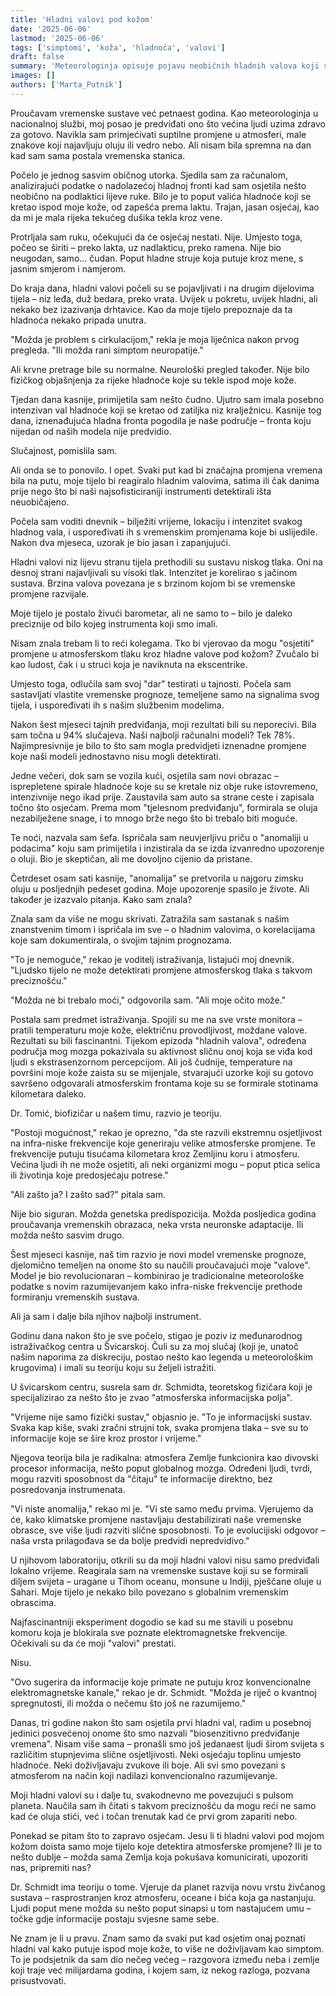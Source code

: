 ```yaml
---
title: 'Hladni valovi pod kožom'
date: '2025-06-06'
lastmod: '2025-06-06'
tags: ['simptomi', 'koža', 'hladnoća', 'valovi']
draft: false
summary: 'Meteorologinja opisuje pojavu neobičnih hladnih valova koji se kreću ispod njezine kože i zapanjujuću vezu s vremenskim fenomenima koju je otkrila.'
images: []
authors: ['Marta_Putnik']
---
```


Proučavam vremenske sustave već petnaest godina. Kao meteorologinja u nacionalnoj službi, moj posao je predviđati ono što većina ljudi uzima zdravo za gotovo. Navikla sam primjećivati suptilne promjene u atmosferi, male znakove koji najavljuju oluju ili vedro nebo. Ali nisam bila spremna na dan kad sam sama postala vremenska stanica.

Počelo je jednog sasvim običnog utorka. Sjedila sam za računalom, analizirajući podatke o nadolazećoj hladnoj fronti kad sam osjetila nešto neobično na podlaktici lijeve ruke. Bilo je to poput valića hladnoće koji se kretao ispod moje kože, od zapešća prema laktu. Trajan, jasan osjećaj, kao da mi je mala rijeka tekućeg dušika tekla kroz vene.

Protrljala sam ruku, očekujući da će osjećaj nestati. Nije. Umjesto toga, počeo se širiti – preko lakta, uz nadlakticu, preko ramena. Nije bio neugodan, samo... čudan. Poput hladne struje koja putuje kroz mene, s jasnim smjerom i namjerom.

Do kraja dana, hladni valovi počeli su se pojavljivati i na drugim dijelovima tijela – niz leđa, duž bedara, preko vrata. Uvijek u pokretu, uvijek hladni, ali nekako bez izazivanja drhtavice. Kao da moje tijelo prepoznaje da ta hladnoća nekako pripada unutra.

"Možda je problem s cirkulacijom," rekla je moja liječnica nakon prvog pregleda. "Ili možda rani simptom neuropatije."

Ali krvne pretrage bile su normalne. Neurološki pregled također. Nije bilo fizičkog objašnjenja za rijeke hladnoće koje su tekle ispod moje kože.

Tjedan dana kasnije, primijetila sam nešto čudno. Ujutro sam imala posebno intenzivan val hladnoće koji se kretao od zatiljka niz kralježnicu. Kasnije tog dana, iznenađujuća hladna fronta pogodila je naše područje – fronta koju nijedan od naših modela nije predvidio.

Slučajnost, pomislila sam.

Ali onda se to ponovilo. I opet. Svaki put kad bi značajna promjena vremena bila na putu, moje tijelo bi reagiralo hladnim valovima, satima ili čak danima prije nego što bi naši najsofisticiraniji instrumenti detektirali išta neuobičajeno.

Počela sam voditi dnevnik – bilježiti vrijeme, lokaciju i intenzitet svakog hladnog vala, i uspoređivati ih s vremenskim promjenama koje bi uslijedile. Nakon dva mjeseca, uzorak je bio jasan i zapanjujući.

Hladni valovi niz lijevu stranu tijela prethodili su sustavu niskog tlaka. Oni na desnoj strani najavljivali su visoki tlak. Intenzitet je korelirao s jačinom sustava. Brzina valova povezana je s brzinom kojom bi se vremenske promjene razvijale.

Moje tijelo je postalo živući barometar, ali ne samo to – bilo je daleko preciznije od bilo kojeg instrumenta koji smo imali.

Nisam znala trebam li to reći kolegama. Tko bi vjerovao da mogu "osjetiti" promjene u atmosferskom tlaku kroz hladne valove pod kožom? Zvučalo bi kao ludost, čak i u struci koja je naviknuta na ekscentrike.

Umjesto toga, odlučila sam svoj "dar" testirati u tajnosti. Počela sam sastavljati vlastite vremenske prognoze, temeljene samo na signalima svog tijela, i uspoređivati ih s našim službenim modelima.

Nakon šest mjeseci tajnih predviđanja, moji rezultati bili su neporecivi. Bila sam točna u 94% slučajeva. Naši najbolji računalni modeli? Tek 78%. Najimpresivnije je bilo to što sam mogla predvidjeti iznenadne promjene koje naši modeli jednostavno nisu mogli detektirati.

Jedne večeri, dok sam se vozila kući, osjetila sam novi obrazac – isprepletene spirale hladnoće koje su se kretale niz obje ruke istovremeno, intenzivnije nego ikad prije. Zaustavila sam auto sa strane ceste i zapisala točno što osjećam. Prema mom "tjelesnom predviđanju", formirala se oluja nezabilježene snage, i to mnogo brže nego što bi trebalo biti moguće.

Te noći, nazvala sam šefa. Ispričala sam neuvjerljivu priču o "anomaliji u podacima" koju sam primijetila i inzistirala da se izda izvanredno upozorenje o oluji. Bio je skeptičan, ali me dovoljno cijenio da pristane.

Četrdeset osam sati kasnije, "anomalija" se pretvorila u najgoru zimsku oluju u posljednjih pedeset godina. Moje upozorenje spasilo je živote. Ali također je izazvalo pitanja. Kako sam znala?

Znala sam da više ne mogu skrivati. Zatražila sam sastanak s našim znanstvenim timom i ispričala im sve – o hladnim valovima, o korelacijama koje sam dokumentirala, o svojim tajnim prognozama.

"To je nemoguće," rekao je voditelj istraživanja, listajući moj dnevnik. "Ljudsko tijelo ne može detektirati promjene atmosferskog tlaka s takvom preciznošću."

"Možda ne bi trebalo moći," odgovorila sam. "Ali moje očito može."

Postala sam predmet istraživanja. Spojili su me na sve vrste monitora – pratili temperaturu moje kože, električnu provodljivost, moždane valove. Rezultati su bili fascinantni. Tijekom epizoda "hladnih valova", određena područja mog mozga pokazivala su aktivnost sličnu onoj koja se viđa kod ljudi s ekstrasenzornom percepcijom. Ali još čudnije, temperature na površini moje kože zaista su se mijenjale, stvarajući uzorke koji su gotovo savršeno odgovarali atmosferskim frontama koje su se formirale stotinama kilometara daleko.

Dr. Tomić, biofizičar u našem timu, razvio je teoriju.

"Postoji mogućnost," rekao je oprezno, "da ste razvili ekstremnu osjetljivost na infra-niske frekvencije koje generiraju velike atmosferske promjene. Te frekvencije putuju tisućama kilometara kroz Zemljinu koru i atmosferu. Većina ljudi ih ne može osjetiti, ali neki organizmi mogu – poput ptica selica ili životinja koje predosjećaju potrese."

"Ali zašto ja? I zašto sad?" pitala sam.

Nije bio siguran. Možda genetska predispozicija. Možda posljedica godina proučavanja vremenskih obrazaca, neka vrsta neuronske adaptacije. Ili možda nešto sasvim drugo.

Šest mjeseci kasnije, naš tim razvio je novi model vremenske prognoze, djelomično temeljen na onome što su naučili proučavajući moje "valove". Model je bio revolucionaran – kombinirao je tradicionalne meteorološke podatke s novim razumijevanjem kako infra-niske frekvencije prethode formiranju vremenskih sustava.

Ali ja sam i dalje bila njihov najbolji instrument.

Godinu dana nakon što je sve počelo, stigao je poziv iz međunarodnog istraživačkog centra u Švicarskoj. Čuli su za moj slučaj (koji je, unatoč našim naporima za diskreciju, postao nešto kao legenda u meteorološkim krugovima) i imali su teoriju koju su željeli istražiti.

U švicarskom centru, susrela sam dr. Schmidta, teoretskog fizičara koji je specijalizirao za nešto što je zvao "atmosferska informacijska polja".

"Vrijeme nije samo fizički sustav," objasnio je. "To je informacijski sustav. Svaka kap kiše, svaki zračni strujni tok, svaka promjena tlaka – sve su to informacije koje se šire kroz prostor i vrijeme."

Njegova teorija bila je radikalna: atmosfera Zemlje funkcionira kao divovski procesor informacija, nešto poput globalnog mozga. Određeni ljudi, tvrdi, mogu razviti sposobnost da "čitaju" te informacije direktno, bez posredovanja instrumenata.

"Vi niste anomalija," rekao mi je. "Vi ste samo među prvima. Vjerujemo da će, kako klimatske promjene nastavljaju destabilizirati naše vremenske obrasce, sve više ljudi razviti slične sposobnosti. To je evolucijiski odgovor – naša vrsta prilagođava se da bolje predvidi nepredvidivo."

U njihovom laboratoriju, otkrili su da moji hladni valovi nisu samo predviđali lokalno vrijeme. Reagirala sam na vremenske sustave koji su se formirali diljem svijeta – uragane u Tihom oceanu, monsune u Indiji, pješčane oluje u Sahari. Moje tijelo je nekako bilo povezano s globalnim vremenskim obrascima.

Najfascinantniji eksperiment dogodio se kad su me stavili u posebnu komoru koja je blokirala sve poznate elektromagnetske frekvencije. Očekivali su da će moji "valovi" prestati.

Nisu.

"Ovo sugerira da informacije koje primate ne putuju kroz konvencionalne elektromagnetske kanale," rekao je dr. Schmidt. "Možda je riječ o kvantnoj spregnutosti, ili možda o nečemu što još ne razumijemo."

Danas, tri godine nakon što sam osjetila prvi hladni val, radim u posebnoj jedinici posvećenoj onome što smo nazvali "biosenzitivno predviđanje vremena". Nisam više sama – pronašli smo još jedanaest ljudi širom svijeta s različitim stupnjevima slične osjetljivosti. Neki osjećaju toplinu umjesto hladnoće. Neki doživljavaju zvukove ili boje. Ali svi smo povezani s atmosferom na način koji nadilazi konvencionalno razumijevanje.

Moji hladni valovi su i dalje tu, svakodnevno me povezujući s pulsom planeta. Naučila sam ih čitati s takvom preciznošću da mogu reći ne samo kad će oluja stići, već i točan trenutak kad će prvi grom zapariti nebo.

Ponekad se pitam što to zapravo osjećam. Jesu li ti hladni valovi pod mojom kožom doista samo moje tijelo koje detektira atmosferske promjene? Ili je to nešto dublje – možda sama Zemlja koja pokušava komunicirati, upozoriti nas, pripremiti nas?

Dr. Schmidt ima teoriju o tome. Vjeruje da planet razvija novu vrstu živčanog sustava – rasprostranjen kroz atmosferu, oceane i bića koja ga nastanjuju. Ljudi poput mene možda su nešto poput sinapsi u tom nastajućem umu – točke gdje informacije postaju svjesne same sebe.

Ne znam je li u pravu. Znam samo da svaki put kad osjetim onaj poznati hladni val kako putuje ispod moje kože, to više ne doživljavam kao simptom. To je podsjetnik da sam dio nečeg većeg – razgovora između neba i zemlje koji traje već milijardama godina, i kojem sam, iz nekog razloga, pozvana prisustvovati.

<StoryDisclaimer />